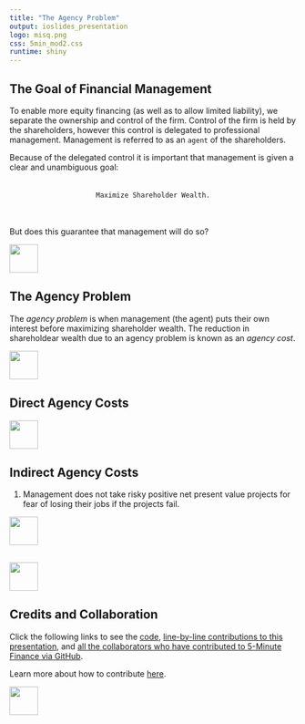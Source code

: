 ```yaml
---
title: "The Agency Problem"
output: ioslides_presentation
logo: misq.png
css: 5min_mod2.css
runtime: shiny
---
```


## The Goal of Financial Management

To enable more equity financing (as well as to allow limited liability), we separate the ownership and control of the firm.  Control of the firm is held by the shareholders, however this control is delegated to professional management. Management is referred to as an `agent` of the shareholders.

Because of the delegated control it is important that management is given a clear and unambiguous goal:  
<br>
<br>
<center>`Maximize Shareholder Wealth.`</center>
<br>
<br>
But does this guarantee that management will do so?

<div class="MIfooter"><img src="mi.png" style="height:50px;"></div> 

## The Agency Problem

The *agency problem* is when management (the agent) puts their own interest before maximizing shareholder wealth.  The reduction in shareholdear wealth due to an agency problem is known as an *agency cost*.


<div class="MIfooter"><img src="mi.png" style="height:50px;"></div> 

## Direct Agency Costs



<div class="MIfooter"><img src="mi.png" style="height:50px;"></div> 

## Indirect Agency Costs

#. Management does not take risky positive net present value projects for fear of losing their jobs if the projects fail.




<div class="MIfooter"><img src="mi.png" style="height:50px;"></div> 


## 

<!-- ideas for interactive app -->
<!-- can we query somthing from SEC? -->

<div class="MIfooter"><img src="mi.png" style="height:50px;"></div> 

## Credits and Collaboration

Click the following links to see the [code](https://github.com/FinancialMarkets/5MinuteFinance/blob/master/Corporate_Finance/the_agency_problem/agency_problem.Rmd), [line-by-line contributions to this presentation](https://github.com/FinancialMarkets/5MinuteFinance/blame/master/Corporate_Finance/the_agency_problem/agency_problem.Rmd), and [all the collaborators who have contributed to 5-Minute Finance via GitHub](https://github.com/FinancialMarkets/5MinuteFinance/graphs/contributors).

Learn more about how to contribute [here](http://www.5minutefinance.org/how-to-contribute).

<div class="MIfooter"><img src="mi.png" style="height:50px;"></div> 
